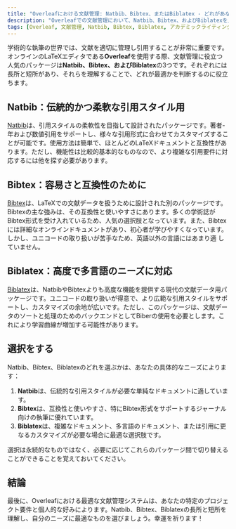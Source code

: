 ```yaml
---
title: "Overleafにおける文献管理: Natbib、Bibtex、またはBiblatex - どれがあなたに最適か?"
description: "Overleafでの文献管理において、Natbib、Bibtex、およびBiblatexを比較し、あなたの執筆ニーズに最適なオプションを決定します。"
tags: [Overleaf, 文献管理, Natbib, Bibtex, Biblatex, アカデミックライティング, 引用管理]
---
```



学術的な執筆の世界では、文献を適切に管理し引用することが非常に重要です。オンラインのLaTeXエディタである**Overleaf**を使用する際、文献管理に役立つ人気のパッケージは**Natbib、Bibtex、およびBiblatex**の3つです。それぞれには長所と短所があり、それらを理解することで、どれが最適かを判断するのに役立ちます。

<CiteDrive /> 

## Natbib：伝統的かつ柔軟な引用スタイル用

[Natbib](https://ctan.org/pkg/natbib)は、引用スタイルの柔軟性を目指して設計されたパッケージです。著者-年および数値引用をサポートし、様々な引用形式に合わせてカスタマイズすることが可能です。使用方法は簡単で、ほとんどのLaTeXドキュメントと互換性があります。ただし、機能性は比較的基本的なものなので、より複雑な引用要件に対応するには他を探す必要があります。

## Bibtex：容易さと互換性のために

[Bibtex](https://ctan.org/pkg/bibtex)は、LaTeXでの文献データを扱うために設計された別のパッケージです。Bibtexの主な強みは、その互換性と使いやすさにあります。多くの学術誌がBibtex形式を受け入れているため、人気の選択肢となっています。また、Bibtexには詳細なオンラインドキュメントがあり、初心者が学びやすくなっています。しかし、ユニコードの取り扱いが苦手なため、英語以外の言語にはあまり適 していません。

## Biblatex：高度で多言語のニーズに対応

[Biblatex](https://ctan.org/pkg/biblatex)は、NatbibやBibtexよりも高度な機能を提供する現代の文献データ用パッケージです。ユニコードの取り扱いが得意で、より広範な引用スタイルをサポートし、カスタマイズの余地が広いです。ただし、このパッケージは、文献データのソートと処理のためのバックエンドとしてBiberの使用を必要とします。これにより学習曲線が増加する可能性があります。

## 選択をする

Natbib、Bibtex、Biblatexのどれを選ぶかは、あなたの具体的なニーズによります：

1. **Natbib**は、伝統的な引用スタイルが必要な単純なドキュメントに適しています。
2. **Bibtex**は、互換性と使いやすさ、特にBibtex形式をサポートするジャーナル向けの執筆に優れています。
3. **Biblatex**は、複雑なドキュメント、多言語のドキュメント、または引用に更なるカスタマイズが必要な場合に最適な選択肢です。

選択は永続的なものではなく、必要に応じてこれらのパッケージ間で切り替えることができることを覚えておいてください。

## 結論

最後に、Overleafにおける最適な文献管理システムは、あなたの特定のプロジェクト要件と個人的な好みによります。Natbib、Bibtex、Biblatexの長所と短所を理解し、自分のニーズに最適なものを選びましょう。幸運を祈ります！
